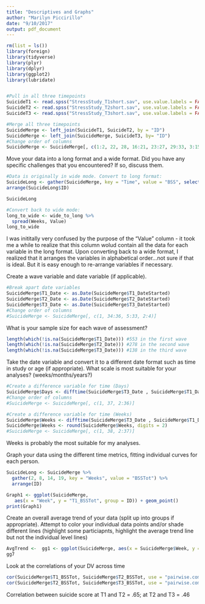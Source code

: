 ```yaml
---
title: "Descriptives and Graphs"
author: "Marilyn Piccirillo"
date: "9/10/2017"
output: pdf_document
---
```


```r
rm(list = ls())
library(foreign)
library(tidyverse)
library(plyr)
library(dplyr)
library(ggplot2)
library(lubridate)


#Pull in all three timepoints
SuicideT1 <- read.spss("StressStudy_T1short.sav", use.value.labels = FALSE, to.data.frame = TRUE)
SuicideT2 <- read.spss("StressStudy_T2short.sav", use.value.labels = FALSE, to.data.frame = TRUE)
SuicideT3 <- read.spss("StressStudy_T3short.sav", use.value.labels = FALSE, to.data.frame = TRUE)

#Merge all three timepoints
SuicideMerge <- left_join(SuicideT1, SuicideT2, by = "ID")
SuicideMerge <- left_join(SuicideMerge, SuicideT3, by= "ID")
#Change order of columns
SuicideMerge <- SuicideMerge[, c(1:2, 22, 28, 16:21, 23:27, 29:33, 3:15)]
```

Move your data into a long format and a wide format. Did you have any specific challenges that you encountered? If so, discuss them.
```r
#Data is originally in wide mode. Convert to long format:
SuicideLong <- gather(SuicideMerge, key = "Time", value = "BSS", select(-ID, T1_BSSTot, T2_BSSTot, T3_BSSTot)) %>%
arrange(SuicideLong$ID)

SuicideLong

#Convert back to wide mode:
long_to_wide <- wide_to_long %>% 
  spread(Weeks, Value)
long_to_wide
```
I was inititally very confused by the purpose of the "Value" column - it took me a while to realize that this column wolud contain all the data for each variable in the long format. Upon converting back to a wide format, I realized that it arranges the variables in alphabetical order...not sure if that is ideal. But it is easy enough to re-arrange variables if necessary.

Create a wave variable and date variable (if applicable).
```r
#Break apart date variables
SuicideMerge$T1_Date <- as.Date(SuicideMerge$T1_DateStarted)
SuicideMerge$T2_Date <- as.Date(SuicideMerge$T2_DateStarted)
SuicideMerge$T3_Date <- as.Date(SuicideMerge$T3_DateStarted)
#Change order of columns
#SuicideMerge <- SuicideMerge[, c(1, 34:36, 5:33, 2:4)]
```

What is your sample size for each wave of assessment?
```r
length(which(!is.na(SuicideMerge$T1_Date))) #553 in the first wave
length(which(!is.na(SuicideMerge$T2_Date))) #278 in the second wave
length(which(!is.na(SuicideMerge$T3_Date))) #138 in the third wave
```

Take the date variable and convert it to a different date format such as time in study or age (if appropriate). What scale is most suitable for your analyses? (weeks/months/years?)
```r
#Create a difference variable for time (Days)
SuicideMerge$Days <- difftime(SuicideMerge$T3_Date , SuicideMerge$T1_Date , units = c("days"))
#Change order of columns
#SuicideMerge <- SuicideMerge[, c(1, 37, 2:36)]

#Create a difference variable for time (Weeks)
SuicideMerge$Weeks <- difftime(SuicideMerge$T3_Date , SuicideMerge$T1_Date , units = c("weeks"))
SuicideMerge$Weeks <- round(SuicideMerge$Weeks, digits = 2)
#SuicideMerge <- SuicideMerge[, c(1, 38, 2:37)]
```
Weeks is probably the most suitable for my analyses.

Graph your data using the different time metrics, fitting individual curves for each person.
```r
SuicideLong <- SuicideMerge %>% 
  gather(2, 8, 14, 19, key = "Weeks", value = "BSSTot") %>% 
  arrange(ID)

Graph1 <- ggplot(SuicideMerge,
   aes(x = "Week", y = "T1_BSSTot", group = ID)) + geom_point()  
print(Graph1)
```


Create an overall average trend of your data (split up into groups if appropriate). Attempt to color your individual data points and/or shade different lines (highlight some particiapnts, highlight the average trend line but not the individual level lines)
```r
AvgTrend <-  gg1 <- ggplot(SuicideMerge, aes(x = SuicideMerge$Week, y = SMN7)) + geom_point() + stat_smooth() 
gg7
```


Look at the correlations of your DV across time
```r
cor(SuicideMerge$T1_BSSTot, SuicideMerge$T2_BSSTot, use = "pairwise.complete.obs")
cor(SuicideMerge$T2_BSSTot, SuicideMerge$T3_BSSTot, use = "pairwise.complete.obs")
```
Correlation between suicide score at T1 and T2 = .65; at T2 and T3 = .46
